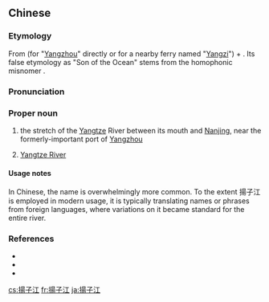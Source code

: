 {{also|扬子江}}
==Chinese==
{{zh-forms|s=扬子江}}

===Etymology===
From {{zh-l|揚子}} (for "[[Yangzhou]]" directly or for a nearby ferry named "[[Yangzi]]") + {{zh-l|江|(major) river}}. Its false etymology as "Son of the Ocean" stems from the homophonic misnomer {{zh-l|[[洋]][[子]][[江]]}}.

===Pronunciation===
{{zh-pron
|m=Yángzǐ Jiāng
|ma=Chinese-YangZiJiang.ogg
|c=joeng4 zi2 gong1
|md=Iòng-cṳ̄-gĕ̤ng
|cat=pn
}}

===Proper noun===
{{zh-proper noun}}

# {{lb|zh|obsolete}} the stretch of the [[Yangtze]] River between its mouth and [[Nanjing]], near the formerly-important port of [[Yangzhou]]
# [[w:Yangtze River|Yangtze River]]

====Usage notes====
In Chinese, the name {{zh-l|長江}} is overwhelmingly more common. To the extent 揚子江 is employed in modern usage, it is typically translating names or phrases from foreign languages, where variations on it became standard for the entire river.

===References===
* {{pedialite|Yangtze River}}
* {{pedialite|長江|lang=zh}}
* {{cite-book
|last=Luo
|first=Guanzhong
|authorlink=w:Luo Guanzhong
|coauthors=
|year=2006
|title=Annotated [[s:Romance of the Three Kingdoms/Chapter 15#15|Romance of the Three Kingdoms/Chapter 15]], page 193, note 13
|language=Mandarin
|publisher=
|location=
|isbn=957911305X
}}

[[cs:揚子江]]
[[fr:揚子江]]
[[ja:揚子江]]